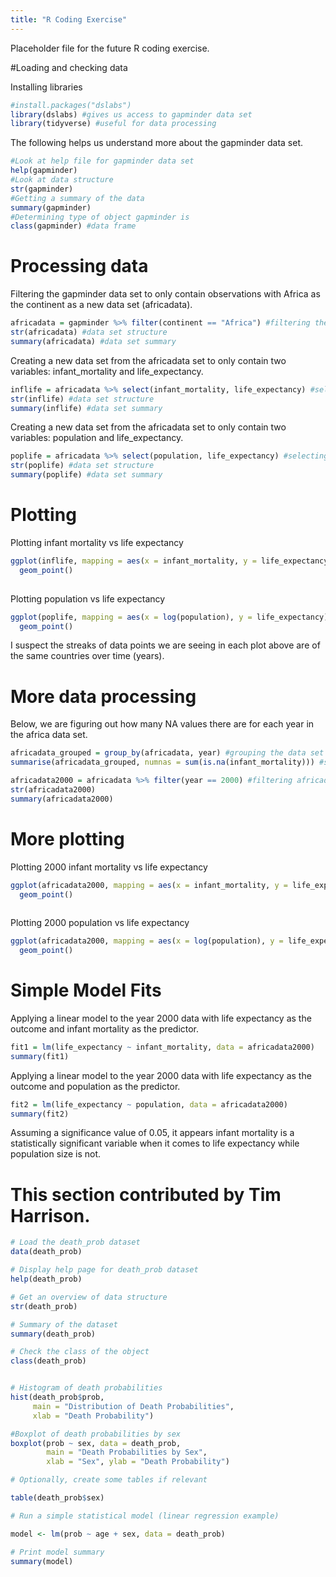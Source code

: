 ```yaml
---
title: "R Coding Exercise"
---
```


Placeholder file for the future R coding exercise.

#Loading and checking data

Installing libraries

```r
#install.packages("dslabs")
library(dslabs) #gives us access to gapminder data set
library(tidyverse) #useful for data processing
```

The following helps us understand more about the gapminder data set.

```r
#Look at help file for gapminder data set
help(gapminder)
#Look at data structure 
str(gapminder)
#Getting a summary of the data 
summary(gapminder)
#Determining type of object gapminder is
class(gapminder) #data frame
```

# Processing data

Filtering the gapminder data set to only contain observations with Africa as the continent as a new data set (africadata).

```r
africadata = gapminder %>% filter(continent == "Africa") #filtering the data to only contain "Africa"
str(africadata) #data set structure
summary(africadata) #data set summary
```

Creating a new data set from the africadata set to only contain two variables: infant_mortality and life_expectancy.

```r
inflife = africadata %>% select(infant_mortality, life_expectancy) #selecting only 2 variables of interest from the africadata data set
str(inflife) #data set structure
summary(inflife) #data set summary
```

Creating a new data set from the africadata set to only contain two variables: population and life_expectancy.

```r
poplife = africadata %>% select(population, life_expectancy) #selecting only 2 variables of interest from the africadata data set
str(poplife) #data set structure
summary(poplife) #data set summary
```

# Plotting

Plotting infant mortality vs life expectancy

```r
ggplot(inflife, mapping = aes(x = infant_mortality, y = life_expectancy)) +
  geom_point()
  
```

Plotting population vs life expectancy

```r
ggplot(poplife, mapping = aes(x = log(population), y = life_expectancy)) +
  geom_point()
```

I suspect the streaks of data points we are seeing in each plot above are of the same countries over time (years).

# More data processing

Below, we are figuring out how many NA values there are for each year in the africa data set.

```r
africadata_grouped = group_by(africadata, year) #grouping the data set by year
summarise(africadata_grouped, numnas = sum(is.na(infant_mortality))) #summing the NA values for each year 
```

```r
africadata2000 = africadata %>% filter(year == 2000) #filtering africadata for year 2000 only
str(africadata2000)
summary(africadata2000)
```

# More plotting

Plotting 2000 infant mortality vs life expectancy

```r
ggplot(africadata2000, mapping = aes(x = infant_mortality, y = life_expectancy)) +
  geom_point()
  
```

Plotting 2000 population vs life expectancy

```r
ggplot(africadata2000, mapping = aes(x = log(population), y = life_expectancy)) +
  geom_point()
```

# Simple Model Fits

Applying a linear model to the year 2000 data with life expectancy as the outcome and infant mortality as the predictor.

```r

fit1 = lm(life_expectancy ~ infant_mortality, data = africadata2000)
summary(fit1)

```

Applying a linear model to the year 2000 data with life expectancy as the outcome and population as the predictor.

```r

fit2 = lm(life_expectancy ~ population, data = africadata2000)
summary(fit2)

```

Assuming a significance value of 0.05, it appears infant mortality is a statistically significant variable when it comes to life expectancy while population size is not.

# This section contributed by Tim Harrison.

```r
# Load the death_prob dataset
data(death_prob)

# Display help page for death_prob dataset
help(death_prob)

# Get an overview of data structure
str(death_prob)

# Summary of the dataset
summary(death_prob)

# Check the class of the object
class(death_prob)


# Histogram of death probabilities
hist(death_prob$prob, 
     main = "Distribution of Death Probabilities",
     xlab = "Death Probability")

#Boxplot of death probabilities by sex
boxplot(prob ~ sex, data = death_prob,
        main = "Death Probabilities by Sex",
        xlab = "Sex", ylab = "Death Probability")

# Optionally, create some tables if relevant

table(death_prob$sex)

# Run a simple statistical model (linear regression example)

model <- lm(prob ~ age + sex, data = death_prob)

# Print model summary
summary(model)




```
